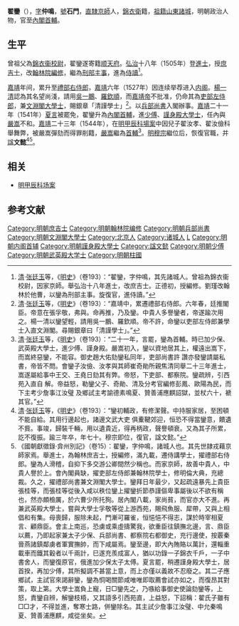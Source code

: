 {{明清人物信息框
| 姓名 = 翟鑾
| 原名 =
| 圖片名稱= 
| 圖片大小 =
| 圖片說明 = 
|最高職務 = 光祿大夫柱國少傅兼太子太傅<br />禮部尚書謹身殿大學士
| 屆數 = 
| 國家 = 大明
| 前任 = 
| 繼任 = 
| 爵位 =
| 籍貫 = [[山東|山東]][[諸城|諸城]]
| 族裔 = 漢族
| 旗籍 = 
| 字號 = 字'''仲鳴'''，號'''石門'''
| 諡號 = 文懿
| 出生日期 = [[成化|成化]]十三年（1477年）
| 出生地點 = [[北京市|京師]][[錦衣衛|錦衣衛]]
| 逝世日期 = [[嘉靖|嘉靖]]二十五年（1546年）
| 逝世地點 = [[北京市|京師]]
| 墓葬 =
| 配偶 =
| 親屬 =（子）[[翟汝儉|翟汝儉]]、[[翟汝孝|翟汝孝]]
| 出身 = *弘治十八年乙丑科進士出身
| 經歷 = 
| 著作 =
}}
'''翟鑾'''（{{bd|1477年||1546年|catIdx=Z翟}}），[[表字|字]]'''仲鳴'''，[[號|號]]'''石門'''，[[北直隶|直隸]][[北京市|京師]]人，[[錦衣衛|錦衣衛]]籍，[[祖籍|祖籍]][[山東|山東]][[諸城|諸城]]，明朝政治人物，官至[[明朝內閣首輔|內閣首輔]]。

== 生平 ==
曾祖父為[[錦衣衞|錦衣衞]][[校尉|校尉]]，翟鑾遂寄籍[[顺天府|顺天府]]。[[弘治|弘治]]十八年（1505年）登[[進士|進士]]，授[[庶吉士|庶吉士]]，改[[翰林院編修|翰林院編修]]，繼為[[刑部|刑部]][[主事|主事]]，進為[[侍讀|侍讀]]<ref>[[清|清]]·[[张廷玉|张廷玉]]等，《[[明史|明史]]》（卷193）：“翟鑾，字仲鳴，其先諸城人。曾祖為錦衣衞校尉，因家京師。舉弘治十八年進士，改庶吉士。正德初，授編修。劉瑾改翰林於他曹，以鑾為刑部主事。旋復官，進侍讀。”</ref>。

[[嘉靖|嘉靖]]年间，累升至[[禮部右侍郎|禮部右侍郎]]，[[嘉靖|嘉靖]]六年（1527年）因连续举荐进入[[内阁|内阁]]。[[楊一清|楊一清]]認為其名望尚淺，請用[[吳一鵬|吳一鵬]]、[[羅欽順|羅欽順]]，而[[嘉靖帝|嘉靖帝]]不批准，仍命其為[[吏部左侍郎|吏部左侍郎]]，兼[[文淵閣大學士|文淵閣大學士]]，賜銀章「清謹學士」<ref>[[清|清]]·[[张廷玉|张廷玉]]等，《[[明史|明史]]》（卷193）：“嘉靖中，累遷禮部右侍郎。六年春，廷推閣臣。帝意在張孚敬，弗與。命再推，乃及鑾。中貴人多譽鑾者，帝遂踰次用之。楊一清以鑾望輕，請用吳一鵬、羅欽順。帝不許，命鑾以吏部左侍郎兼學士入直文淵閣。尋賜銀章曰「清謹學士」。”</ref>。以[[兵部尚書|兵部尚書]]入閣辦事。[[嘉靖|嘉靖]]二十一年（1541年）[[夏言|夏言]]被罷免，翟鑾升為[[內閣首輔|內閣首輔]]，進[[少傅|少傅]]、[[謹身殿大學士|謹身殿大學士]]，任內與[[嚴嵩|嚴嵩]]不和。[[嘉靖|嘉靖]]二十三年（1544年），在[[明甲辰科場案|明甲辰科場案]]中因兒子翟汝孝、翟汝儉科舉舞弊，被嚴嵩彈劾而得罪削籍，[[嚴嵩|嚴嵩]]繼為[[首輔|首輔]]<ref>[[清|清]]·[[张廷玉|张廷玉]]等，《[[明史|明史]]》（卷193）：“二十一年，言罷，鑾為首輔。時已加少保、武英殿大學士，進少傅、謹身殿。嚴嵩初入，鑾以資地居其上，權遠出嵩下，而嵩終惡鑾，不能容。御史趙大佑劾鑾私同年，吏部尚書許 讚亦發鑾請屬私書，帝皆不問。會鑾子汝儉、汝孝與其師崔奇勛所親焦清同舉二十三年進士，嵩遂屬給事中王交、王堯日劾其有弊。帝怒，下吏部、都察院。鑾疏辨，引西苑入直自 解。帝益怒，勒鑾父子、奇勛、清及分考官編修彭鳳、歐陽為民，而下主考少詹事江汝璧 及鄉試主考諭德素鳴夏、贊善浦應麒詔獄，並杖六十，褫其官。”</ref>。[[明穆宗|明穆宗]]繼位后，恢復官職，并[[諡|諡]]'''文懿'''<ref>[[清|清]]·[[张廷玉|张廷玉]]等，《[[明史|明史]]》（卷193）：“鑾初輔政，有修潔聲。中持服家居，至困頓不能自給。其用行邊起也，諸邊文武大吏 俱櫜鞬郊迎，恒恐不得當鑾意，饋遺不貲。事竣，歸裝千輛，用以遺貴近，得再柄政，聲譽頓衰。又為其子所累，訖不復振。踰三年卒，年七十。穆宗即位，復官，諡文懿。”</ref><ref>《國朝獻徵錄·弇州別記》（卷15）：翟鑾，字仲鳴，諸城人也。其先世隷戎藉京師家焉。舉進士，為翰林庶吉士，授編修，滿九載，遷侍講學士，擢禮部右侍郎。鑾為人滑稽，自抑下多交游公卿間然少稱也。而家京師，故善中貴人，中貴人譽於上。會內閣員缺，擢吏部左侍郎兼翰林院學士，修明倫大典，充總裁。久之，擢禮部尚書兼文淵閣大學士。鑾拜日年最少，又起疏遠暴先上貴臣張桂等，而張桂等從後入咸以秩位鑾上擢鑾折節恭謹傴卑事屬後以不欲有稱也，然亦頗檢厲，於六曹少所托狥。居內閣八載，家尚貧，而官亦大不進。再兼武英殿大學士，嘗與大學士孚敬等從上游西苑，賜飛魚服、犀帶，又與上相倡和有集。母喪歸，服除未起，門漸可羅雀，恒悒悒不得志，謀於時宰相夏言、顧鼎臣。會主上南巡，恐虜或乘虛擣驚我，欲重臣往鎮撫北邊，言、鼎臣以薦，乃即起家兼太子少保、兵部尚書、都察院右都御史，充行邊使，按覈秦晉燕諸鎮鄰虜者軍實撫帥，而下咸屬焉。鑾至邊，即大內賄賂以萬計，還輜重載車而鐵其轂者以千兩計，巳遂充羨成富人，猶以功錄一子錦衣千戶，一子中書舍人，而鑾復原官，俄進加少保太子太傅。夏言罷，稍遷謹身殿大學士，居首揆，再加少傅，其所擬調不甚當上意，而上亦僅以義故不忍廢之。其二子應鄉試，主試官來謁辭鑾，鑾為恫喝關節咸唯唯即取薦會試亦如之，而復昂其對策，取上第。大學士嵩負上寵，日□鑾先之，乃嗾給事御史使論劾鑾等，上怒，責鑾自辨，解鑾枝梧，又其語多引西苑直，上益怒，下詔稱：翟氏子雖有□□才，不得並進，奪寒士路，併鑾除名。其主試少詹事江汝璧、中允秦鳴夏、贊善浦應麒，咸從坐矣。</ref>。

==相关 ==
*[[明甲辰科场案|明甲辰科场案]]

==参考文献==
{{reflist}}
{{start box}}
{{s-off}}
{{succession box|[[張璁|張璁]]|[[張孚敬|張孚敬]]|[[明朝内阁|明朝内阁]][[明朝首辅列表|首輔]]|1531年-1531年}}
{{succession box|[[夏言|夏言]]|[[夏言|夏言]]|[[明朝内阁|明朝内阁]][[明朝首辅列表|首輔]]|1541年-1541年}}
{{succession box|[[夏言|夏言]]|[[嚴嵩|嚴嵩]]|[[明朝内阁|明朝内阁]][[明朝首辅列表|首輔]]|1542年-1544年}}
{{end box}}
{{明朝首輔}}
{{弘治十八年乙丑科殿試金榜}}

{{DEFAULTSORT:Ling淩}}
[[Category:明朝庶吉士|Category:明朝庶吉士]]
[[Category:明朝翰林院编修|Category:明朝翰林院编修]]
[[Category:明朝兵部尚書|Category:明朝兵部尚書]]
[[Category:明朝文淵閣大學士|Category:明朝文淵閣大學士]]
[[Category:北京人|Category:北京人]]
[[Category:诸城人|Category:诸城人]]
[[Category:翟姓|L]]
[[Category:明朝内阁首辅|Category:明朝内阁首辅]]
[[Category:明朝謹身殿大學士|Category:明朝謹身殿大學士]]
[[Category:諡文懿|Category:諡文懿]]
[[Category:明朝少傅|Category:明朝少傅]]
[[Category:明朝武英殿大学士|Category:明朝武英殿大学士]]
[[Category:明朝柱國|Category:明朝柱國]]